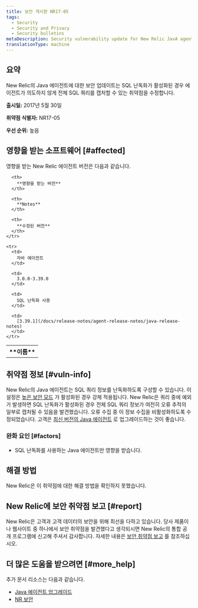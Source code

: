 ```yaml
---
title: 보안 게시판 NR17-05
tags:
  - Security
  - Security and Privacy
  - Security bulletins
metaDescription: Security vulnerability update for New Relic JavA agent.
translationType: machine
---
```


## 요약

New Relic의 Java 에이전트에 대한 보안 업데이트는 SQL 난독화가 활성화된 경우 에이전트가 의도하지 않게 전체 SQL 쿼리를 캡처할 수 있는 취약점을 수정합니다.

**출시일:** 2017년 5월 30일

**취약점 식별자:** NR17-05

**우선 순위:** 높음

## 영향을 받는 소프트웨어 [#affected]

영향을 받는 New Relic 에이전트 버전은 다음과 같습니다.

<table>
  <tbody>
    <tr>
      <th>
        **이름**
      </th>

      <th>
        **영향을 받는 버전**
      </th>

      <th>
        **Notes**
      </th>

      <th>
        **수정된 버전**
      </th>
    </tr>

    <tr>
      <td>
        자바 에이전트
      </td>

      <td>
        3.0.0-3.39.0
      </td>

      <td>
        SQL 난독화 사용
      </td>

      <td>
        [3.39.1](/docs/release-notes/agent-release-notes/java-release-notes)
      </td>
    </tr>
  </tbody>
</table>

## 취약점 정보 [#vuln-info]

New Relic의 Java 에이전트는 SQL 쿼리 정보를 난독화하도록 구성할 수 있습니다. 이 설정은 [높은 보안 모드](/docs/agents/manage-apm-agents/configuration/high-security-mode) 가 활성화된 경우 강제 적용됩니다. New Relic은 쿼리 중에 예외가 발생하면 SQL 난독화가 활성화된 경우 전체 SQL 쿼리 정보가 여전히 오류 추적의 일부로 캡처될 수 있음을 발견했습니다. 오류 수집 중 이 정보 수집을 비활성화하도록 수정되었습니다. 고객은 [최신 버전의 Java 에이전트](/docs/release-notes/agent-release-notes/java-release-notes) 로 업그레이드하는 것이 좋습니다.

### 완화 요인 [#factors]

* SQL 난독화를 사용하는 Java 에이전트만 영향을 받습니다.

## 해결 방법

New Relic은 이 취약점에 대한 해결 방법을 확인하지 못했습니다.

## New Relic에 보안 취약점 보고 [#report]

New Relic은 고객과 고객 데이터의 보안을 위해 최선을 다하고 있습니다. 당사 제품이나 웹사이트 중 하나에서 보안 취약점을 발견했다고 생각되시면 New Relic의 통합 공개 프로그램에 신고해 주셔서 감사합니다. 자세한 내용은 [보안 취약점 보고](/docs/security/new-relic-security/data-privacy/reporting-security-vulnerabilities) 를 참조하십시오.

## 더 많은 도움을 받으려면 [#more_help]

추가 문서 리소스는 다음과 같습니다.

* [Java 에이전트 업그레이드](/docs/agents/java-agent/installation/upgrade-java-agent)
* [NR 보안](https://newrelic.com/security)